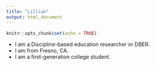 ```yaml
---
title: "Lillian"
output: html_document
---
```


```r
knitr::opts_chunk$set(echo = TRUE)
```

* I am a Discipline-based education researcher or DBER.
* I am from Fresno, CA. 
* I am a first-generation college student.